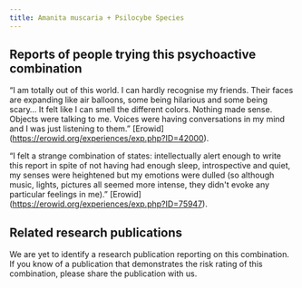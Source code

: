 ---
title: Amanita muscaria + Psilocybe Species
---

## Reports of people trying this psychoactive combination

“I am totally out of this world. I can hardly recognise my friends. Their faces are expanding like air balloons, some being hilarious and some being scary… It felt like I can smell the different colors. Nothing made sense. Objects were talking to me. Voices were having conversations in my mind and I was just listening to them.” [Erowid] (https://erowid.org/experiences/exp.php?ID=42000).

“I felt a strange combination of states: intellectually alert enough to write this report in spite of not having had enough sleep, introspective and quiet, my senses were heightened but my emotions were dulled (so although music, lights, pictures all seemed more intense, they didn't evoke any particular feelings in me).” [Erowid] (https://erowid.org/experiences/exp.php?ID=75947).

## Related research publications

We are yet to identify a research publication reporting on this combination. If you know of a publication that demonstrates the risk rating of this combination, please share the publication with us.
